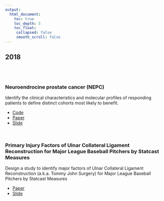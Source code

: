```yaml
---
output:
  html_document:
    toc: true
    toc_depth: 5
    toc_float:
     collapsed: false
     smooth_scroll: false
---
```


<link rel="stylesheet" href="styles.css" type="text/css">

## 2018

<br><br>

### Neuroendrocine prostate cancer (NEPC)

Identify the clinical characteristics and molecular profiles of responding patients to define distinct cohorts most likely to benefit.

+ [Code](/content/project/NEPC.html)
+ [Paper](/content/project/NEPC_paper.pdf)
+ [Slide](/content/project/NEPC_slide.pdf)

<br>

### Primary Injury Factors of Ulnar Collateral Ligament Reconstruction for Major League Baseball Pitchers by Statcast Measures

Design a study to identify major factors of Ulnar Collateral Ligament Reconstruction (a.k.a. Tommy John Surgery) for Major League Baseball Pitchers by Statcast Measures

+ [Paper](/content/project/TJS_paper.pdf)
+ [Slide](/content/project/TJS_slide.pdf)
